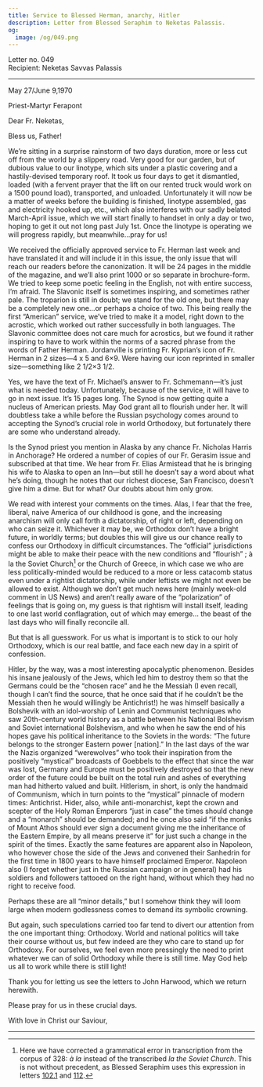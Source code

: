 ```yaml
---
title: Service to Blessed Herman, anarchy, Hitler
description: Letter from Blessed Seraphim to Neketas Palassis.
og:
  image: /og/049.png
---
```


<div style={{textAlign:'right', fontFamily:'monospace'}}>Letter no. 049</div>
<div style={{textAlign:'left', fontFamily:'monospace'}}>Recipient: Neketas Savvas Palassis</div>

---

May 27/June 9,1970

Priest-Martyr Ferapont

Dear Fr. Neketas,

Bless us, Father!

We’re sitting in a surprise rainstorm of two days duration, more or less cut off from the world by a slippery road. Very good for our garden, but of dubious value to our linotype, which sits under a plastic covering and a hastily-devised temporary roof. It took us four days to get it dismantled, loaded (with a fervent prayer that the lift on our rented truck would work on a 1500 pound load), transported, and unloaded. Unfortunately it will now be a matter of weeks before the building is finished, linotype assembled, gas and electricity hooked up, etc., which also interferes with our sadly belated March-April issue, which we will start finally to handset in only a day or two, hoping to get it out not long past July 1st. Once the linotype is operating we will progress rapidly, but meanwhile…pray for us!

We received the officially approved service to Fr. Herman last week and have translated it and will include it in this issue, the only issue that will reach our readers before the canonization. It will be 24 pages in the middle of the magazine, and we’ll also print 1000 or so separate in brochure-form. We tried to keep some poetic feeling in the English, not with entire success, I’m afraid. The Slavonic itself is sometimes inspiring, and sometimes rather pale. The troparion is still in doubt; we stand for the old one, but there may be a completely new one…or perhaps a choice of two. This being really the first “American” service, we’ve tried to make it a model, right down to the acrostic, which worked out rather successfully in both languages. The Slavonic committee does not care much for acrostics, but we found it rather inspiring to have to work within the norms of a sacred phrase from the words of Father Herman. Jordanville is printing Fr. Kyprian’s icon of Fr. Herman in 2 sizes—4 x 5 and 6×9. Were having our icon reprinted in smaller size—something like 2 1/2×3 1/2.

Yes, we have the text of Fr. Michael’s answer to Fr. Schmemann—it’s just what is needed today. Unfortunately, because of the service, it will have to go in next issue. It’s 15 pages long. The Synod is now getting quite a nucleus of American priests. May God grant all to flourish under her. It will doubtless take a while before the Russian psychology comes around to accepting the Synod’s crucial role in world Orthodoxy, but fortunately there are some who understand already.

Is the Synod priest you mention in Alaska by any chance Fr. Nicholas Harris in Anchorage? He ordered a number of copies of our Fr. Gerasim issue and subscribed at that time. We hear from Fr. Elias Armistead that he is bringing his wife to Alaska to open an Inn—but still he doesn’t say a word about what he’s doing, though he notes that our richest diocese, San Francisco, doesn’t give him a dime. But for what? Our doubts about him only grow.

We read with interest your comments on the times. Alas, I fear that the free, liberal, naive America of our childhood is gone, and the increasing anarchism will only call forth a dictatorship, of right or left, depending on who can seize it. Whichever it may be, we Orthodox don’t have a bright future, in worldly terms; but doubles this will give us our chance really to confess our Orthodoxy in difficult circumstances. The “official” jurisdictions might be able to make their peace with the new conditions and “flourish” ; à la the Soviet Church[^1] or the Church of Greece, in which case we who are less politically-minded would be reduced to a more or less catacomb status even under a rightist dictatorship, while under leftists we might not even be allowed to exist. Although we don’t get much news here (mainly week-old comment in US News) and aren’t really aware of the “polarization” of feelings that is going on, my guess is that rightism will install itself, leading to one last world conflagration, out of which may emerge… the beast of the last days who will finally reconcile all.

But that is all guesswork. For us what is important is to stick to our holy Orthodoxy, which is our real battle, and face each new day in a spirit of confession.

Hitler, by the way, was a most interesting apocalyptic phenomenon. Besides his insane jealously of the Jews, which led him to destroy them so that the Germans could be the “chosen race” and he the Messiah (I even recall, though I can’t find the source, that he once said that if he couldn’t be the Messiah then he would willingly be Antichrist!) he was himself basically a Bolshevik with an idol-worship of Lenin and Communist techniques who saw 20th-century world history as a battle between his National Bolshevism and Soviet international Bolshevism, and who when he saw the end of his hopes gave his political inheritance to the Soviets in the words: “The future belongs to the stronger Eastern power [nation].” In the last days of the war the Nazis organized “werewolves” who took their inspiration from the positively “mystical” broadcasts of Goebbels to the effect that since the war was lost, Germany and Europe must be positively destroyed so that the new order of the future could be built on the total ruin and ashes of everything man had hitherto valued and built. Hitlerism, in short, is only the handmaid of Communism, which in turn points to the “mystical” pinnacle of modern times: Antichrist. Hider, also, while anti-monarchist, kept the crown and scepter of the Holy Roman Emperors “just in case” the times should change and a “monarch” should be demanded; and he once also said “if the monks of Mount Athos should ever sign a document giving me the inheritance of the Eastern Empire, by all means preserve it” for just such a change in the spirit of the times. Exactly the same features are apparent also in Napoleon, who however chose the side of the Jews and convened their Sanhedrin for the first time in 1800 years to have himself proclaimed Emperor. Napoleon also (I forget whether just in the Russian campaign or in general) had his soldiers and followers tattooed on the right hand, without which they had no right to receive food.

Perhaps these are all “minor details,” but I somehow think they will loom large when modern godlessness comes to demand its symbolic crowning.

But again, such speculations carried too far tend to divert our attention from the one important thing: Orthodoxy. World and national politics will take their course without us, but few indeed are they who care to stand up for Orthodoxy. For ourselves, we feel even more pressingly the need to print whatever we can of solid Orthodoxy while there is still time. May God help us all to work while there is still light!

Thank you for letting us see the letters to John Harwood, which we return herewith.

Please pray for us in these crucial days.

With love in Christ our Saviour,

---

[^1]: Here we have corrected a grammatical error in transcription from the corpus of 328: *à la* instead of the transcribed *la the Soviet Church*. This is not without precedent, as Blessed Seraphim uses this expression in letters [102.1](/letter/102-1) and [112](/letter/112).
